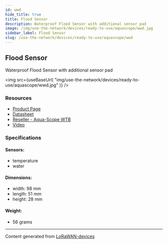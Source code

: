```yaml
---
id: wwd
hide_title: true
title: Flood Sensor
description: Waterproof Flood Sensor with additional sensor pad
image: /img/use-the-network/devices/ready-to-use/aquascope/wwd.jpg
sidebar_label: Flood Sensor
slug: /use-the-network/devices/ready-to-use/aquascope/wwd
---
```



## Flood Sensor

Waterproof Flood Sensor with additional sensor pad

<img
src={useBaseUrl(
"img/use-the-network/devices/ready-to-use/aquascope/wwd.jpg"
)}
/>

### Resources

- [Product Page](https://www.aqua-scope.com/flood-sensor.html)
- [Datasheet](https://www.aqua-scope.com/fileadmin/docs/WWDLWE_DataSheet.pdf)
- [Reseller - Aqua-Scope WTB](https://www.aqua-scope.com/buy.html)
- [Video](https://www.youtube.com/watch?v=SsR9Trlw3SU)

### Specifications

#### Sensors:
- temperature
- water
#### Dimensions:
- width: 98 mm
- length: 51 mm
- height: 28 mm
#### Weight: 
- 56 grams



---
Content generated from [LoRaWAN-devices](https://github.com/TheThingsNetwork/lorawan-devices)